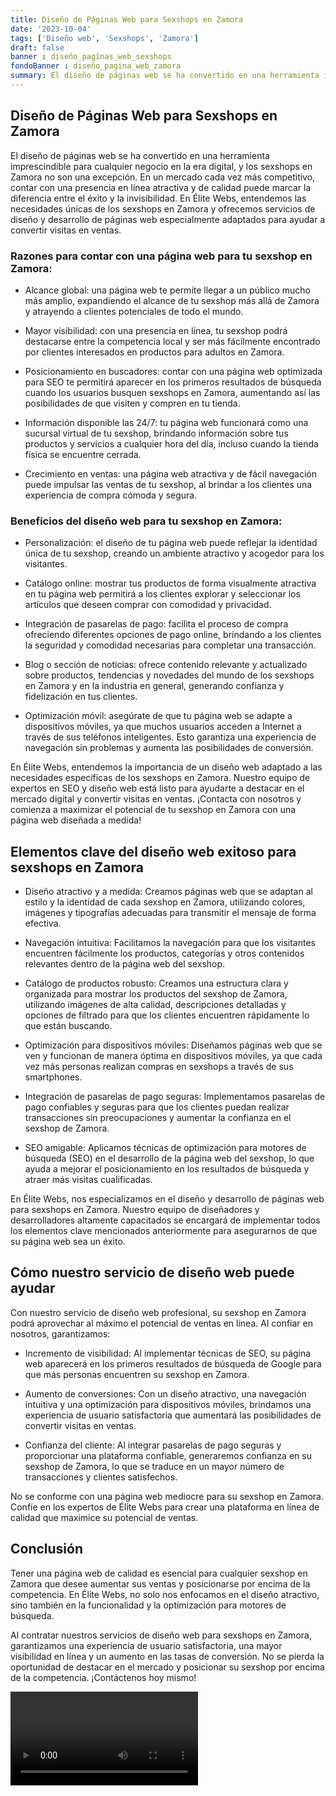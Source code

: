 ```yaml
---
title: Diseño de Páginas Web para Sexshops en Zamora
date: '2023-10-04'
tags: ['Diseño web', 'Sexshops', 'Zamora']
draft: false
banner : diseño_paginas_web_sexshops
fondoBanner : diseño_pagina_web_zamora
summary: El diseño de páginas web se ha convertido en una herramienta imprescindible para cualquier negocio en la era digital, y los sexshops en Zamora no son una excepción. En un mercado cada vez más competitivo, contar con una presencia en línea atractiva y de calidad puede marcar la diferencia entre el éxito y la invisibilidad. En Élite Webs, entendemos las necesidades únicas de los sexshops en Zamora y ofrecemos servicios de diseño y desarrollo de páginas web especialmente adaptados para ayudar a convertir visitas en ventas.
---
```


## Diseño de Páginas Web para Sexshops en Zamora

El diseño de páginas web se ha convertido en una herramienta imprescindible para cualquier negocio en la era digital, y los sexshops en Zamora no son una excepción. En un mercado cada vez más competitivo, contar con una presencia en línea atractiva y de calidad puede marcar la diferencia entre el éxito y la invisibilidad. En Élite Webs, entendemos las necesidades únicas de los sexshops en Zamora y ofrecemos servicios de diseño y desarrollo de páginas web especialmente adaptados para ayudar a convertir visitas en ventas.

### Razones para contar con una página web para tu sexshop en Zamora:

- Alcance global: una página web te permite llegar a un público mucho más amplio, expandiendo el alcance de tu sexshop más allá de Zamora y atrayendo a clientes potenciales de todo el mundo.

- Mayor visibilidad: con una presencia en línea, tu sexshop podrá destacarse entre la competencia local y ser más fácilmente encontrado por clientes interesados en productos para adultos en Zamora.

- Posicionamiento en buscadores: contar con una página web optimizada para SEO te permitirá aparecer en los primeros resultados de búsqueda cuando los usuarios busquen sexshops en Zamora, aumentando así las posibilidades de que visiten y compren en tu tienda.

- Información disponible las 24/7: tu página web funcionará como una sucursal virtual de tu sexshop, brindando información sobre tus productos y servicios a cualquier hora del día, incluso cuando la tienda física se encuentre cerrada.

- Crecimiento en ventas: una página web atractiva y de fácil navegación puede impulsar las ventas de tu sexshop, al brindar a los clientes una experiencia de compra cómoda y segura.

### Beneficios del diseño web para tu sexshop en Zamora:

- Personalización: el diseño de tu página web puede reflejar la identidad única de tu sexshop, creando un ambiente atractivo y acogedor para los visitantes.

- Catálogo online: mostrar tus productos de forma visualmente atractiva en tu página web permitirá a los clientes explorar y seleccionar los artículos que deseen comprar con comodidad y privacidad.

- Integración de pasarelas de pago: facilita el proceso de compra ofreciendo diferentes opciones de pago online, brindando a los clientes la seguridad y comodidad necesarias para completar una transacción.

- Blog o sección de noticias: ofrece contenido relevante y actualizado sobre productos, tendencias y novedades del mundo de los sexshops en Zamora y en la industria en general, generando confianza y fidelización en tus clientes.

- Optimización móvil: asegúrate de que tu página web se adapte a dispositivos móviles, ya que muchos usuarios acceden a Internet a través de sus teléfonos inteligentes. Esto garantiza una experiencia de navegación sin problemas y aumenta las posibilidades de conversión.

En Élite Webs, entendemos la importancia de un diseño web adaptado a las necesidades específicas de los sexshops en Zamora. Nuestro equipo de expertos en SEO y diseño web está listo para ayudarte a destacar en el mercado digital y convertir visitas en ventas. ¡Contacta con nosotros y comienza a maximizar el potencial de tu sexshop en Zamora con una página web diseñada a medida!

<GifSeo />

<Cta />

## Elementos clave del diseño web exitoso para sexshops en Zamora

- Diseño atractivo y a medida: Creamos páginas web que se adaptan al estilo y la identidad de cada sexshop en Zamora, utilizando colores, imágenes y tipografías adecuadas para transmitir el mensaje de forma efectiva.

- Navegación intuitiva: Facilitamos la navegación para que los visitantes encuentren fácilmente los productos, categorías y otros contenidos relevantes dentro de la página web del sexshop.

- Catálogo de productos robusto: Creamos una estructura clara y organizada para mostrar los productos del sexshop de Zamora, utilizando imágenes de alta calidad, descripciones detalladas y opciones de filtrado para que los clientes encuentren rápidamente lo que están buscando.

- Optimización para dispositivos móviles: Diseñamos páginas web que se ven y funcionan de manera óptima en dispositivos móviles, ya que cada vez más personas realizan compras en sexshops a través de sus smartphones.

- Integración de pasarelas de pago seguras: Implementamos pasarelas de pago confiables y seguras para que los clientes puedan realizar transacciones sin preocupaciones y aumentar la confianza en el sexshop de Zamora.

- SEO amigable: Aplicamos técnicas de optimización para motores de búsqueda (SEO) en el desarrollo de la página web del sexshop, lo que ayuda a mejorar el posicionamiento en los resultados de búsqueda y atraer más visitas cualificadas.

En Élite Webs, nos especializamos en el diseño y desarrollo de páginas web para sexshops en Zamora. Nuestro equipo de diseñadores y desarrolladores altamente capacitados se encargará de implementar todos los elementos clave mencionados anteriormente para asegurarnos de que su página web sea un éxito.

## Cómo nuestro servicio de diseño web puede ayudar

Con nuestro servicio de diseño web profesional, su sexshop en Zamora podrá aprovechar al máximo el potencial de ventas en línea. Al confiar en nosotros, garantizamos:

- Incremento de visibilidad: Al implementar técnicas de SEO, su página web aparecerá en los primeros resultados de búsqueda de Google para que más personas encuentren su sexshop en Zamora.

- Aumento de conversiones: Con un diseño atractivo, una navegación intuitiva y una optimización para dispositivos móviles, brindamos una experiencia de usuario satisfactoria que aumentará las posibilidades de convertir visitas en ventas.

- Confianza del cliente: Al integrar pasarelas de pago seguras y proporcionar una plataforma confiable, generaremos confianza en su sexshop de Zamora, lo que se traduce en un mayor número de transacciones y clientes satisfechos.

No se conforme con una página web mediocre para su sexshop en Zamora. Confíe en los expertos de Élite Webs para crear una plataforma en línea de calidad que maximice su potencial de ventas.

## Conclusión

Tener una página web de calidad es esencial para cualquier sexshop en Zamora que desee aumentar sus ventas y posicionarse por encima de la competencia. En Élite Webs, no solo nos enfocamos en el diseño atractivo, sino también en la funcionalidad y la optimización para motores de búsqueda.

Al contratar nuestros servicios de diseño web para sexshops en Zamora, garantizamos una experiencia de usuario satisfactoria, una mayor visibilidad en línea y un aumento en las tasas de conversión. No se pierda la oportunidad de destacar en el mercado y posicionar su sexshop por encima de la competencia. ¡Contáctenos hoy mismo!

<Video />

<CtaBot job='Sexshops' city='Zamora'/>

<Gmaps query='Zamora+españa+maps' />